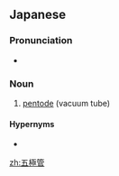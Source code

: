 ==Japanese==
{{ja-kanjitab|ご|きょく|かん|yomi=on}}

===Pronunciation===
{{ja-pron|ごきょくかん|acc=0|dev=4|y=o}}
* {{a|Osaka}} {{ja-accent-common|heiban||ごきょくかん}}

===Noun===
{{ja-noun|ごきょくかん}}
# {{lb|ja|electronics|sort=こきよくかん}} [[pentode]] (vacuum tube)

====Hypernyms====
* {{ja-r|真空管|しんくうかん}}

[[zh:五極管]]